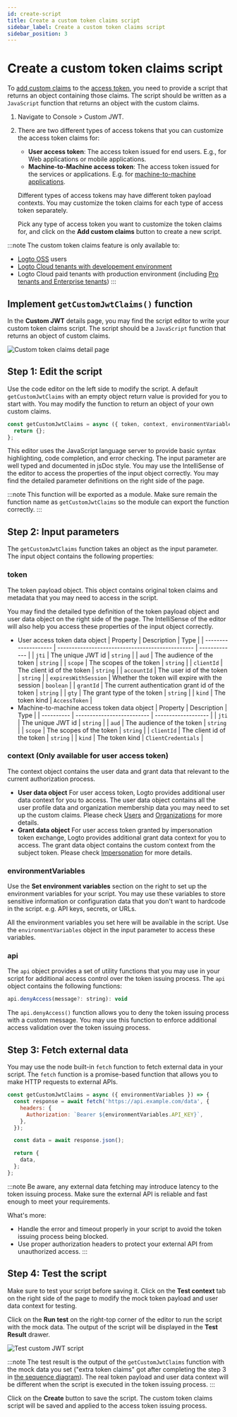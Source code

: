 ```yaml
---
id: create-script
title: Create a custom token claims script
sidebar_label: Create a custom token claims script
sidebar_position: 3
---
```


# Create a custom token claims script

To [add custom claims](/developers/custom-token-claims) to the [access token](https://auth.wiki/access-token), you need to provide a script that returns an object containing those claims. The script should be written as a `JavaScript` function that returns an object with the custom claims.

1. Navigate to <CloudLink to="/customize-jwt">Console > Custom JWT</CloudLink>.
2. There are two different types of access tokens that you can customize the access token claims for:

   - **User access token**: The access token issued for end users. E.g., for Web applications or mobile applications.
   - **Machine-to-Machine access token**: The access token issued for the services or applications. E.g. for [machine-to-machine applications](/quick-starts/m2m).

   Different types of access tokens may have different token payload contexts. You may customize the token claims for each type of access token separately.

   Pick any type of access token you want to customize the token claims for, and click on the **Add custom claims** button to create a new script.

:::note
The custom token claims feature is only available to:

- [Logto OSS](/logto-oss) users
- [Logto Cloud tenants with developement environment](/logto-cloud/tenant-settings#development)
- Logto Cloud paid tenants with production environment (including [Pro tenants and Enterprise tenants](https://logto.io/pricing))
  :::

## Implement `getCustomJwtClaims()` function

In the **Custom JWT** details page, you may find the script editor to write your custom token claims script. The script should be a `JavaScript` function that returns an object of custom claims.

![Custom token claims detail page](../assets/custom-jwt-detail-page.png)

## Step 1: Edit the script

Use the code editor on the left side to modify the script. A default `getCustomJwtClaims` with an empty object return value is provided for you to start with. You may modify the function to return an object of your own custom claims.

```jsx
const getCustomJwtClaims = async ({ token, context, environmentVariables }) => {
  return {};
};
```

This editor uses the JavaScript language server to provide basic syntax highlighting, code completion, and error checking. The input parameter are well typed and documented in jsDoc style. You may use the IntelliSense of the editor to access the properties of the input object correctly. You may find the detailed parameter definitions on the right side of the page.

:::note
This function will be exported as a module. Make sure remain the function name as `getCustomJwtClaims` so the module can export the function correctly.
:::

## Step 2: Input parameters

The `getCustomJwtClaims` function takes an object as the input parameter. The input object contains the following properties:

### token

The token payload object. This object contains original token claims and metadata that you may need to access in the script.

You may find the detailed type definition of the token payload object and user data object on the right side of the page. The IntelliSense of the editor will also help you access these properties of the input object correctly.

- User access token data object
  | Property | Description | Type |
  | -------------------- | ------------------------------------------------ | ------------- |
  | `jti` | The unique JWT id | `string` |
  | `aud` | The audience of the token | `string` |
  | `scope` | The scopes of the token | `string` |
  | `clientId` | The client id of the token | `string` |
  | `accountId` | The user id of the token | `string` |
  | `expiresWithSession` | Whether the token will expire with the session | `boolean` |
  | `grantId` | The current authentication grant id of the token | `string` |
  | `gty` | The grant type of the token | `string` |
  | `kind` | The token kind | `AccessToken` |
- Machine-to-machine access token data object
  | Property | Description | Type |
  | ---------- | -------------------------- | ------------------- |
  | `jti` | The unique JWT id | `string` |
  | `aud` | The audience of the token | `string` |
  | `scope` | The scopes of the token | `string` |
  | `clientId` | The client id of the token | `string` |
  | `kind` | The token kind | `ClientCredentials` |

### context (Only available for user access token)

The context object contains the user data and grant data that relevant to the current authorization process.

- **User data object**
  For user access token, Logto provides additional user data context for you to access. The user data object contains all the user profile data and organization membership data you may need to set up the custom claims. Please check [Users](/user-management/user-data) and [Organizations](/organizations/organization-data) for more details.
- **Grant data object**
  For user access token granted by impersonation token exchange, Logto provides additional grant data context for you to access. The grant data object contains the custom context from the subject token. Please check [Impersonation](/developers/user-impersonation) for more details.

### environmentVariables

Use the **Set environment variables** section on the right to set up the environment variables for your script. You may use these variables to store sensitive information or configuration data that you don't want to hardcode in the script. e.g. API keys, secrets, or URLs.

All the environment variables you set here will be available in the script. Use the `environmentVariables` object in the input parameter to access these variables.

### api

The `api` object provides a set of utility functions that you may use in your script for additional access control over the token issuing process. The `api` object contains the following functions:

```jsx
api.denyAccess(message?: string): void
```

The `api.denyAccess()` function allows you to deny the token issuing process with a custom message. You may use this function to enforce additional access validation over the token issuing process.

## Step 3: Fetch external data

You may use the node built-in `fetch` function to fetch external data in your script. The `fetch` function is a promise-based function that allows you to make HTTP requests to external APIs.

```jsx
const getCustomJwtClaims = async ({ environmentVariables }) => {
  const response = await fetch('https://api.example.com/data', {
    headers: {
      Authorization: `Bearer ${environmentVariables.API_KEY}`,
    },
  });

  const data = await response.json();

  return {
    data,
  };
};
```

:::note
Be aware, any external data fetching may introduce latency to the token issuing process. Make sure the external API is reliable and fast enough to meet your requirements.

What's more:

- Handle the error and timeout properly in your script to avoid the token issuing process being blocked.
- Use proper authorization headers to protect your external API from unauthorized access.
  :::

## Step 4: Test the script

Make sure to test your script before saving it. Click on the **Test context** tab on the right side of the page to modify the mock token payload and user data context for testing.

Click on the **Run test** on the right-top corner of the editor to run the script with the mock data. The output of the script will be displayed in the **Test Result** drawer.

![Test custom JWT script](../assets/test-custom-jwt-script.png)

:::note
The test result is the output of the `getCustomJwtClaims` function with the mock data you set ("extra token claims" got after completing the step 3 in [the sequence diagram](/developers/custom-token-claims/#how-do-custom-token-claims-work)). The real token payload and user data context will be different when the script is executed in the token issuing process.
:::

Click on the **Create** button to save the script. The custom token claims script will be saved and applied to the access token issuing process.
